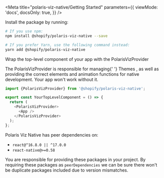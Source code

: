 
<Meta
  title="polaris-viz-native/Getting Started"
  parameters={{
    viewMode: 'docs',
    docsOnly: true,
  }}
/>

<Title>🏁 Getting Started</Title>

<Title type="h2">Installation</Title>

Install the package by running:

```bash
# If you use npm:
npm install @shopify/polaris-viz-native --save

# If you prefer Yarn, use the following command instead:
yarn add @shopify/polaris-viz-native
```

<Title type="h3">Set up PolarisVizProvider</Title>

Wrap the top-level component of your app with the PolarisVizProvider

<Banner type="Alert">
  The PolarisVizProvider is responsible for managing{' '}
  <LinkTo kind="Shared/Themes/Default Themes">
    Themes
  </LinkTo>
  , as well as providing the correct elements and animation functions for native
  development. Your app won't work without it.
</Banner>

```js
import {PolarisVizProvider} from '@shopify/polaris-viz-native';

export const YourTopLevelComponent = () => {
  return (
    <PolarisVizProvider>
      <App />
    </PolarisVizProvider>
  );
};
```

<Title type="h2">Peer dependencies</Title>

Polaris Viz Native has peer dependencies on:

- `react@^16.8.0 || ^17.0.0`
- `react-native@>=0.58`

You are responsible for providing these packages in your project. By requiring these packages as `peerDependencies` we can be sure there won't be duplicate packages included due to version mismatches.
